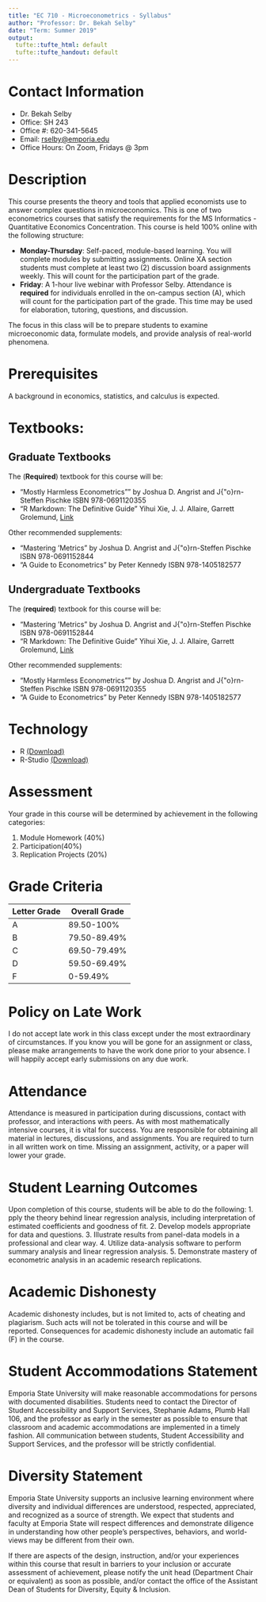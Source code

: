 ```yaml
---
title: "EC 710 - Microeconometrics - Syllabus"
author: "Professor: Dr. Bekah Selby"
date: "Term: Summer 2019"
output:
  tufte::tufte_html: default
  tufte::tufte_handout: default
---
```


# Contact Information 

- Dr. Bekah Selby
- Office: SH 243
- Office #: 620-341-5645
- Email: [rselby@emporia.edu](mailto:rselby@emporia.edu)
- Office Hours: On Zoom, Fridays @ 3pm 

# Description
This course presents the theory and tools that applied economists use to answer complex questions in microeconomics. This is one of two econometrics courses that satisfy the requirements for the MS Informatics - Quantitative Economics Concentration. This course is held 100\% online with the following structure: 

- **Monday-Thursday**: Self-paced, module-based learning. You will complete modules by submitting assignments. Online XA section students must complete at least two (2) discussion board assignments weekly. This will count for the participation part of the grade. 
- **Friday**: A 1-hour live webinar with Professor Selby. Attendance is **required** for individuals enrolled in the on-campus section (A), which will count for the participation part of the grade. This time may be used for elaboration, tutoring, questions, and discussion. 


The focus in this class will be to prepare students to examine microeconomic data, formulate models, and provide analysis of real-world phenomena.

# Prerequisites
A background in economics, statistics, and calculus is expected. 

# Textbooks:
## Graduate Textbooks

The (**Required**) textbook for this course will be:

- "Mostly Harmless Econometrics"" by Joshua D. Angrist and J{\"o}rn-Steffen Pischke
	ISBN 978-0691120355
- "R Markdown: The Definitive Guide" Yihui Xie, J. J. Allaire, Garrett Grolemund, [Link](https://bookdown.org/yihui/rmarkdown/)

Other recommended supplements: 

- "Mastering 'Metrics" by Joshua D. Angrist and J{\"o}rn-Steffen Pischke
	ISBN 978-0691152844
- "A Guide to Econometrics" by Peter Kennedy ISBN  978-1405182577

## Undergraduate Textbooks

The (**required**) textbook for this course will be:

- "Mastering 'Metrics" by Joshua D. Angrist and J{\"o}rn-Steffen Pischke
	ISBN 978-0691152844
- "R Markdown: The Definitive Guide" Yihui Xie, J. J. Allaire, Garrett Grolemund, [Link](https://bookdown.org/yihui/rmarkdown/)

Other recommended supplements: 

- "Mostly Harmless Econometrics"" by Joshua D. Angrist and J{\"o}rn-Steffen Pischke
	ISBN 978-0691120355
- "A Guide to Econometrics" by Peter Kennedy ISBN  978-1405182577

# Technology

- R [(Download)](https://www.r-project.org/)
- R-Studio [(Download)](https://www.rstudio.com/products/rstudio/download/)

# Assessment
Your grade in this course will be determined by achievement in the following categories:

1. Module Homework (40%)
2. Participation(40%)
3. Replication Projects (20%)


# Grade Criteria

|Letter Grade| Overall Grade| 
|------------|--------------|
|A | 89.50-100% |
|B | 79.50-89.49% |
|C | 69.50-79.49% |
|D | 59.50-69.49% |
|F | 0-59.49% |



# Policy on Late Work
I do not accept late work in this class except under the most extraordinary of circumstances. If you know you will be gone for an assignment or class, please make arrangements to have the work done prior to your absence. I will happily accept early submissions on any due work. 


# Attendance
Attendance is measured in participation during discussions, contact with professor, and interactions with peers. As with most mathematically intensive courses, it is vital for success. You are responsible for obtaining all material in lectures, discussions, and assignments.  You are required to turn in all written work on time. Missing an assignment, activity, or a paper will lower your grade.

# Student Learning Outcomes
Upon completion of this course, students will be able to do the following: 
1. pply the theory behind linear regression analysis, including interpretation of estimated coefficients and goodness of fit.
2.  Develop models appropriate for data and questions.
3.  Illustrate results from panel-data models in a professional and clear way.
4.  Utilize data-analysis software to perform summary analysis and linear regression analysis.
5. Demonstrate mastery of econometric analysis in an academic research replications.
	
# Academic Dishonesty
Academic dishonesty includes, but is not limited to, acts of cheating and plagiarism. Such acts will not be tolerated in this course and will be reported. Consequences for academic dishonesty include an automatic fail (F) in the course. 

# Student Accommodations Statement
Emporia State University will make reasonable accommodations for persons with documented disabilities. Students need to contact the Director of Student Accessibility and Support Services, Stephanie Adams, Plumb Hall 106, and the professor as early in the semester as possible to ensure that classroom and academic accommodations are implemented in a timely fashion. All communication between students, Student Accessibility and Support Services, and the professor will be strictly confidential.

# Diversity Statement 
Emporia State University supports an inclusive learning environment where diversity and individual differences are understood, respected, appreciated, and recognized as a source of strength. We expect that students and faculty at Emporia State will respect differences and demonstrate diligence in understanding how other people's perspectives, behaviors, and world-views may be different from their own.

If there are aspects of the design, instruction, and/or your experiences within this course that result in barriers to your inclusion or accurate assessment of achievement, please notify the unit head (Department Chair or equivalent) as soon as possible, and/or contact the office of the Assistant Dean of Students for Diversity, Equity & Inclusion.
